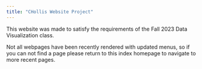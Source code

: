 ```yaml
---
title: "CHollis Website Project"
---
```


This website was made to satisfy the requirements of the Fall 2023 Data Visualization class.

Not all webpages have been recently rendered with updated menus, so if you can not find a page please return to this index homepage to navigate to more recent pages.